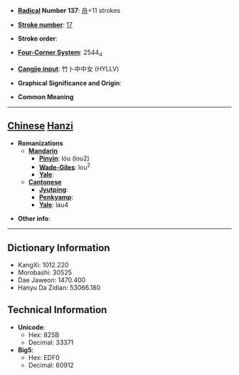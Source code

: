 * '''[[Wiktionary:Chinese radical index| Radical]] Number 137''': [[Wiktionary:Chinese radical index 舟|舟]]+11 strokes

* '''[[Wiktionary:Chinese total strokes index|Stroke number]]''': [[Wiktionary:Chinese total strokes index 17|17]]

* '''Stroke order''': 

* '''[[Wiktionary:Chinese four corner index|Four-Corner System]]''': 2544<sub>4</sub>

* '''[[Wiktionary:Chinese Cangjie index|Cangjie input]]''': 竹卜中中女 (HYLLV)

* '''Graphical Significance and Origin''': 

* '''Common Meaning'''

----

== [[Chinese]] [[Hanzi]] ==

* '''Romanizations'''
** '''[[Mandarin]]'''
*** '''[[Pinyin]]''': lóu (lou2)
*** '''[[Wade-Giles]]''': lou<sup>2</sup>
*** '''[[Yale]]''': 
** '''[[Cantonese]]'''
*** '''[[Jyutping]]''':
*** '''[[Penkyamp]]''': 
*** '''[[Yale]]''': lau4

* '''Other info''': 

----

== Dictionary Information ==

* KangXi: 1012.220
* Morobashi: 30525
* Dae Jaweon: 1470.400
* Hanyu Da Zidian: 53066.180

== Technical Information ==

* '''Unicode''':
** Hex: 825B
** Decimal: 33371
* '''Big5''':
** Hex: EDF0
** Decimal: 60912